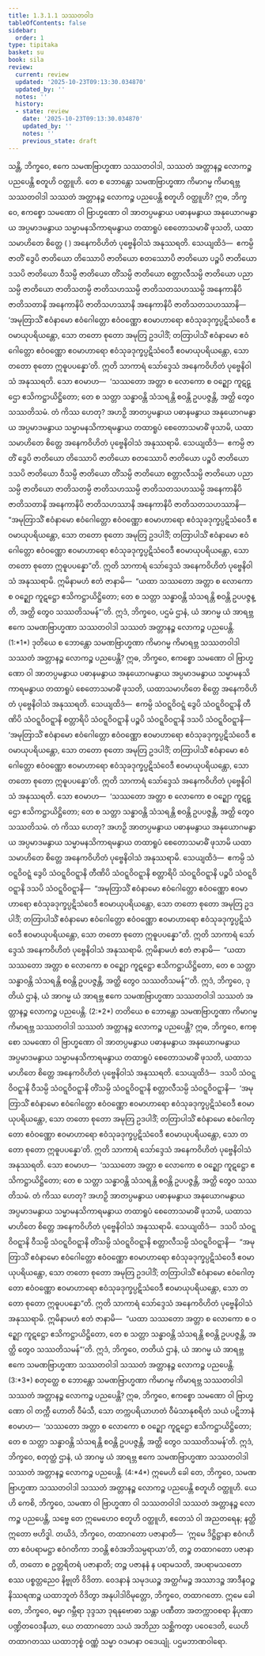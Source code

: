 ```yaml
---
title: 1.3.1.1 သဿတဝါဒ
tableOfContents: false
sidebar:
  order: 1
type: tipitaka
basket: su
book: sila
review:
  current: review
  updated: '2025-10-23T09:13:30.034870'
  updated_by: ''
  notes: ''
  history:
  - state: review
    date: '2025-10-23T09:13:30.034870'
    updated_by: ''
    notes: ''
    previous_state: draft
---
```



<ReviewStatus review={frontmatter.review} showDetails={true} />

<HypothesisAnnotation frontmatter={frontmatter} />

<DynamicBreadcrumb />

<Division number="30" book="sila" e="ch" v="6" p="12">

<Paragraph number="59" book="sila">
သန္တိ, ဘိက္ခဝေ, ဧကေ သမဏဗြာဟ္မဏာ သဿတဝါဒါ, <Emphasis>သဿတံ အတ္တာနဉ္စ လောကဉ္စ</Emphasis> ပညပေန္တိ စတူဟိ ဝတ္ထူဟိ. တေ စ ဘောန္တော သမဏဗြာဟ္မဏာ ကိမာဂမ္မ ကိမာရဗ္ဘ သဿတဝါဒါ သဿတံ အတ္တာနဉ္စ လောကဉ္စ ပညပေန္တိ စတူဟိ ဝတ္ထူဟိ?
</Paragraph>

</Division>
<Division number="31" book="sila" e="ch" v="6" p="12">

<Paragraph number="60" book="sila">
ဣဓ, ဘိက္ခဝေ, ဧကစ္စော သမဏော ဝါ ဗြာဟ္မဏော ဝါ အာတပ္ပမနွာယ ပဓာနမနွာယ အနုယောဂမနွာယ အပ္ပမာဒမနွာယ သမ္မာမနသိကာရမနွာယ တထာရူပံ စေတောသမာဓိံ ဖုသတိ, ယထာသမာဟိတေ စိတ္တေ ( ) အနေကဝိဟိတံ ပုဗ္ဗေနိဝါသံ အနုဿရတိ. သေယျထိဒံ—  ဧကမ္ပိ ဇာတိံ ဒွေပိ ဇာတိယော တိဿောပိ ဇာတိယော စတဿောပိ ဇာတိယော ပဉ္စပိ ဇာတိယော ဒသပိ ဇာတိယော ဝီသမ္ပိ ဇာတိယော တိံသမ္ပိ ဇာတိယော စတ္တာလီသမ္ပိ ဇာတိယော ပညာသမ္ပိ ဇာတိယော ဇာတိသတမ္ပိ ဇာတိသဟဿမ္ပိ ဇာတိသတသဟဿမ္ပိ အနေကာနိပိ ဇာတိသတာနိ အနေကာနိပိ ဇာတိသဟဿာနိ အနေကာနိပိ ဇာတိသတသဟဿာနိ—  ‘အမုတြာသိံ ဧဝံနာမော ဧဝံဂေါတ္တော ဧဝံဝဏ္ဏော ဧဝမာဟာရော ဧဝံသုခဒုက္ခပ္ပဋိသံဝေဒီ ဧဝမာယုပရိယန္တော, သော တတော စုတော အမုတြ ဥဒပါဒိံ; တတြာပါသိံ ဧဝံနာမော ဧဝံဂေါတ္တော ဧဝံဝဏ္ဏော ဧဝမာဟာရော ဧဝံသုခဒုက္ခပ္ပဋိသံဝေဒီ ဧဝမာယုပရိယန္တော, သော တတော စုတော ဣဓူပပန္နော’တိ. ဣတိ သာကာရံ သော်ဒ္ဒေသံ <Emphasis>အနေကဝိဟိတံ ပုဗ္ဗေနိဝါသံ အနုဿရတိ</Emphasis>.
</Paragraph>

<Paragraph number="61" book="sila">
သော ဧဝမာဟ—  ‘သဿတော အတ္တာ စ လောကော စ ဝဉ္ဈော ကူဋဋ္ဌော ဧသိကဋ္ဌာယိဋ္ဌိတော; တေ စ သတ္တာ သန္ဓာဝန္တိ သံသရန္တိ စဝန္တိ ဥပပဇ္ဇန္တိ, အတ္ထိ တွေဝ သဿတိသမံ. တံ ကိဿ ဟေတု? အဟဉှိ အာတပ္ပမနွာယ ပဓာနမနွာယ အနုယောဂမနွာယ အပ္ပမာဒမနွာယ သမ္မာမနသိကာရမနွာယ တထာရူပံ စေတောသမာဓိံ ဖုသာမိ, ယထာသမာဟိတေ စိတ္တေ အနေကဝိဟိတံ ပုဗ္ဗေနိဝါသံ အနုဿရာမိ. သေယျထိဒံ—  ဧကမ္ပိ ဇာတိံ ဒွေပိ ဇာတိယော တိဿောပိ ဇာတိယော စတဿောပိ ဇာတိယော ပဉ္စပိ ဇာတိယော ဒသပိ ဇာတိယော ဝီသမ္ပိ ဇာတိယော တိံသမ္ပိ ဇာတိယော စတ္တာလီသမ္ပိ ဇာတိယော ပညာသမ္ပိ ဇာတိယော ဇာတိသတမ္ပိ ဇာတိသဟဿမ္ပိ ဇာတိသတသဟဿမ္ပိ အနေကာနိပိ ဇာတိသတာနိ အနေကာနိပိ ဇာတိသဟဿာနိ အနေကာနိပိ <Emphasis>ဇာတိသတသဟဿာနိ</Emphasis>—  “အမုတြာသိံ ဧဝံနာမော ဧဝံဂေါတ္တော ဧဝံဝဏ္ဏော ဧဝမာဟာရော ဧဝံသုခဒုက္ခပ္ပဋိသံဝေဒီ ဧဝမာယုပရိယန္တော, သော တတော စုတော အမုတြ ဥဒပါဒိံ; တတြာပါသိံ ဧဝံနာမော ဧဝံဂေါတ္တော ဧဝံဝဏ္ဏော ဧဝမာဟာရော ဧဝံသုခဒုက္ခပ္ပဋိသံဝေဒီ ဧဝမာယုပရိယန္တော, သော တတော စုတော ဣဓူပပန္နော”တိ. ဣတိ သာကာရံ သော်ဒ္ဒေသံ အနေကဝိဟိတံ ပုဗ္ဗေနိဝါသံ အနုဿရာမိ.
</Paragraph>

<Paragraph number="62" book="sila">
ဣမိနာမဟံ ဧတံ ဇာနာမိ—  “ယထာ သဿတော အတ္တာ စ လောကော စ ဝဉ္ဈော ကူဋဋ္ဌော ဧသိကဋ္ဌာယိဋ္ဌိတော; တေ စ သတ္တာ သန္ဓာဝန္တိ သံသရန္တိ စဝန္တိ ဥပပဇ္ဇန္တိ, အတ္ထိ တွေဝ သဿတိသမန်”’တိ. ဣဒံ, ဘိက္ခဝေ, ပဌမံ ဌာနံ, ယံ အာဂမ္မ ယံ အာရဗ္ဘ ဧကေ သမဏဗြာဟ္မဏာ သဿတဝါဒါ သဿတံ အတ္တာနဉ္စ လောကဉ္စ ပညပေန္တိ. (1:*1*)
</Paragraph>

</Division>
<Division number="32" book="sila" e="ch" v="6" p="13">

<Paragraph number="63" book="sila">
ဒုတိယေ စ ဘောန္တော သမဏဗြာဟ္မဏာ ကိမာဂမ္မ ကိမာရဗ္ဘ သဿတဝါဒါ သဿတံ အတ္တာနဉ္စ လောကဉ္စ ပညပေန္တိ? ဣဓ, ဘိက္ခဝေ, ဧကစ္စော သမဏော ဝါ ဗြာဟ္မဏော ဝါ အာတပ္ပမနွာယ ပဓာနမနွာယ အနုယောဂမနွာယ အပ္ပမာဒမနွာယ သမ္မာမနသိကာရမနွာယ တထာရူပံ စေတောသမာဓိံ ဖုသတိ, ယထာသမာဟိတေ စိတ္တေ အနေကဝိဟိတံ ပုဗ္ဗေနိဝါသံ အနုဿရတိ. သေယျထိဒံ—  ဧကမ္ပိ သံဝဋ္ဋဝိဝဋ္ဋံ ဒွေပိ သံဝဋ္ဋဝိဝဋ္ဋာနိ တီဏိပိ သံဝဋ္ဋဝိဝဋ္ဋာနိ စတ္တာရိပိ သံဝဋ္ဋဝိဝဋ္ဋာနိ ပဉ္စပိ သံဝဋ္ဋဝိဝဋ္ဋာနိ ဒသပိ သံဝဋ္ဋဝိဝဋ္ဋာနိ—  ‘အမုတြာသိံ ဧဝံနာမော ဧဝံဂေါတ္တော ဧဝံဝဏ္ဏော ဧဝမာဟာရော ဧဝံသုခဒုက္ခပ္ပဋိသံဝေဒီ ဧဝမာယုပရိယန္တော, သော တတော စုတော အမုတြ ဥဒပါဒိံ; တတြာပါသိံ ဧဝံနာမော ဧဝံဂေါတ္တော ဧဝံဝဏ္ဏော ဧဝမာဟာရော ဧဝံသုခဒုက္ခပ္ပဋိသံဝေဒီ ဧဝမာယုပရိယန္တော, သော တတော စုတော ဣဓူပပန္နော’တိ. ဣတိ သာကာရံ သော်ဒ္ဒေသံ <Emphasis>အနေကဝိဟိတံ ပုဗ္ဗေနိဝါသံ အနုဿရတိ</Emphasis>.
</Paragraph>

<Paragraph number="64" book="sila">
သော ဧဝမာဟ—  ‘သဿတော အတ္တာ စ လောကော စ ဝဉ္ဈော ကူဋဋ္ဌော ဧသိကဋ္ဌာယိဋ္ဌိတော; တေ စ သတ္တာ သန္ဓာဝန္တိ သံသရန္တိ စဝန္တိ ဥပပဇ္ဇန္တိ, အတ္ထိ တွေဝ သဿတိသမံ. တံ ကိဿ ဟေတု? အဟဉှိ အာတပ္ပမနွာယ ပဓာနမနွာယ အနုယောဂမနွာယ အပ္ပမာဒမနွာယ သမ္မာမနသိကာရမနွာယ တထာရူပံ စေတောသမာဓိံ ဖုသာမိ ယထာသမာဟိတေ စိတ္တေ အနေကဝိဟိတံ ပုဗ္ဗေနိဝါသံ အနုဿရာမိ. သေယျထိဒံ—  ဧကမ္ပိ သံဝဋ္ဋဝိဝဋ္ဋံ ဒွေပိ သံဝဋ္ဋဝိဝဋ္ဋာနိ တီဏိပိ သံဝဋ္ဋဝိဝဋ္ဋာနိ စတ္တာရိပိ သံဝဋ္ဋဝိဝဋ္ဋာနိ ပဉ္စပိ သံဝဋ္ဋဝိဝဋ္ဋာနိ <Emphasis>ဒသပိ သံဝဋ္ဋဝိဝဋ္ဋာနိ</Emphasis>—  “အမုတြာသိံ ဧဝံနာမော ဧဝံဂေါတ္တော ဧဝံဝဏ္ဏော ဧဝမာဟာရော ဧဝံသုခဒုက္ခပ္ပဋိသံဝေဒီ ဧဝမာယုပရိယန္တော, သော တတော စုတော အမုတြ ဥဒပါဒိံ; တတြာပါသိံ ဧဝံနာမော ဧဝံဂေါတ္တော ဧဝံဝဏ္ဏော ဧဝမာဟာရော ဧဝံသုခဒုက္ခပ္ပဋိသံဝေဒီ ဧဝမာယုပရိယန္တော, သော တတော စုတော ဣဓူပပန္နော”တိ. ဣတိ သာကာရံ သော်ဒ္ဒေသံ အနေကဝိဟိတံ ပုဗ္ဗေနိဝါသံ အနုဿရာမိ.
</Paragraph>

<Paragraph number="65" book="sila">
ဣမိနာမဟံ ဧတံ ဇာနာမိ—  “ယထာ သဿတော အတ္တာ စ လောကော စ ဝဉ္ဈော ကူဋဋ္ဌော ဧသိကဋ္ဌာယိဋ္ဌိတော, တေ စ သတ္တာ သန္ဓာဝန္တိ သံသရန္တိ စဝန္တိ ဥပပဇ္ဇန္တိ, အတ္ထိ တွေဝ သဿတိသမန်”’တိ. ဣဒံ, ဘိက္ခဝေ, ဒုတိယံ ဌာနံ, ယံ အာဂမ္မ ယံ အာရဗ္ဘ ဧကေ သမဏဗြာဟ္မဏာ သဿတဝါဒါ သဿတံ အတ္တာနဉ္စ လောကဉ္စ ပညပေန္တိ. (2:*2*)
</Paragraph>

</Division>
<Division number="33" book="sila" e="ch" v="6" p="14">

<Paragraph number="66" book="sila">
တတိယေ စ ဘောန္တော သမဏဗြာဟ္မဏာ ကိမာဂမ္မ ကိမာရဗ္ဘ သဿတဝါဒါ သဿတံ အတ္တာနဉ္စ လောကဉ္စ ပညပေန္တိ? ဣဓ, ဘိက္ခဝေ, ဧကစ္စော သမဏော ဝါ ဗြာဟ္မဏော ဝါ အာတပ္ပမနွာယ ပဓာနမနွာယ အနုယောဂမနွာယ အပ္ပမာဒမနွာယ သမ္မာမနသိကာရမနွာယ တထာရူပံ စေတောသမာဓိံ ဖုသတိ, ယထာသမာဟိတေ စိတ္တေ အနေကဝိဟိတံ ပုဗ္ဗေနိဝါသံ အနုဿရတိ. သေယျထိဒံ—  ဒသပိ သံဝဋ္ဋဝိဝဋ္ဋာနိ ဝီသမ္ပိ သံဝဋ္ဋဝိဝဋ္ဋာနိ တိံသမ္ပိ သံဝဋ္ဋဝိဝဋ္ဋာနိ စတ္တာလီသမ္ပိ သံဝဋ္ဋဝိဝဋ္ဋာနိ—  ‘အမုတြာသိံ ဧဝံနာမော ဧဝံဂေါတ္တော ဧဝံဝဏ္ဏော ဧဝမာဟာရော ဧဝံသုခဒုက္ခပ္ပဋိသံဝေဒီ ဧဝမာယုပရိယန္တော, သော တတော စုတော အမုတြ ဥဒပါဒိံ; တတြာပါသိံ ဧဝံနာမော ဧဝံဂေါတ္တော ဧဝံဝဏ္ဏော ဧဝမာဟာရော ဧဝံသုခဒုက္ခပ္ပဋိသံဝေဒီ ဧဝမာယုပရိယန္တော, သော တတော စုတော ဣဓူပပန္နော’တိ. ဣတိ သာကာရံ သော်ဒ္ဒေသံ <Emphasis>အနေကဝိဟိတံ ပုဗ္ဗေနိဝါသံ အနုဿရတိ</Emphasis>.
</Paragraph>

<Paragraph number="67" book="sila">
သော ဧဝမာဟ—  ‘သဿတော အတ္တာ စ လောကော စ ဝဉ္ဈော ကူဋဋ္ဌော ဧသိကဋ္ဌာယိဋ္ဌိတော; တေ စ သတ္တာ သန္ဓာဝန္တိ သံသရန္တိ စဝန္တိ ဥပပဇ္ဇန္တိ, အတ္ထိ တွေဝ သဿတိသမံ. တံ ကိဿ ဟေတု? အဟဉှိ အာတပ္ပမနွာယ ပဓာနမနွာယ အနုယောဂမနွာယ အပ္ပမာဒမနွာယ သမ္မာမနသိကာရမနွာယ တထာရူပံ စေတောသမာဓိံ ဖုသာမိ, ယထာသမာဟိတေ စိတ္တေ အနေကဝိဟိတံ ပုဗ္ဗေနိဝါသံ အနုဿရာမိ. သေယျထိဒံ—  ဒသပိ သံဝဋ္ဋဝိဝဋ္ဋာနိ ဝီသမ္ပိ သံဝဋ္ဋဝိဝဋ္ဋာနိ တိံသမ္ပိ သံဝဋ္ဋဝိဝဋ္ဋာနိ <Emphasis>စတ္တာလီသမ္ပိ သံဝဋ္ဋဝိဝဋ္ဋာနိ</Emphasis>—  “အမုတြာသိံ ဧဝံနာမော ဧဝံဂေါတ္တော ဧဝံဝဏ္ဏော ဧဝမာဟာရော ဧဝံသုခဒုက္ခပ္ပဋိသံဝေဒီ ဧဝမာယုပရိယန္တော, သော တတော စုတော အမုတြ ဥဒပါဒိံ; တတြာပါသိံ ဧဝံနာမော ဧဝံဂေါတ္တော ဧဝံဝဏ္ဏော ဧဝမာဟာရော ဧဝံသုခဒုက္ခပ္ပဋိသံဝေဒီ ဧဝမာယုပရိယန္တော, သော တတော စုတော ဣဓူပပန္နော”တိ. ဣတိ သာကာရံ သော်ဒ္ဒေသံ အနေကဝိဟိတံ ပုဗ္ဗေနိဝါသံ အနုဿရာမိ.
</Paragraph>

<Paragraph number="68" book="sila">
ဣမိနာမဟံ ဧတံ ဇာနာမိ—  “ယထာ သဿတော အတ္တာ စ လောကော စ ဝဉ္ဈော ကူဋဋ္ဌော ဧသိကဋ္ဌာယိဋ္ဌိတော, တေ စ သတ္တာ သန္ဓာဝန္တိ သံသရန္တိ စဝန္တိ ဥပပဇ္ဇန္တိ, အတ္ထိ တွေဝ သဿတိသမန်”’တိ. ဣဒံ, ဘိက္ခဝေ, တတိယံ ဌာနံ, ယံ အာဂမ္မ ယံ အာရဗ္ဘ ဧကေ သမဏဗြာဟ္မဏာ သဿတဝါဒါ သဿတံ အတ္တာနဉ္စ လောကဉ္စ ပညပေန္တိ. (3:*3*)
</Paragraph>

</Division>
<Division number="34" book="sila" e="ch" v="6" p="15">

<Paragraph number="69" book="sila">
စတုတ္ထေ စ ဘောန္တော သမဏဗြာဟ္မဏာ ကိမာဂမ္မ ကိမာရဗ္ဘ သဿတဝါဒါ သဿတံ အတ္တာနဉ္စ လောကဉ္စ ပညပေန္တိ? ဣဓ, ဘိက္ခဝေ, ဧကစ္စော သမဏော ဝါ ဗြာဟ္မဏော ဝါ တက္ကီ ဟောတိ ဝီမံသီ, သော <Emphasis>တက္ကပရိယာဟတံ</Emphasis> ဝီမံသာနုစရိတံ သယံ ပဋိဘာနံ ဧဝမာဟ—  ‘သဿတော အတ္တာ စ လောကော စ ဝဉ္ဈော ကူဋဋ္ဌော ဧသိကဋ္ဌာယိဋ္ဌိတော; တေ စ သတ္တာ သန္ဓာဝန္တိ သံသရန္တိ စဝန္တိ ဥပပဇ္ဇန္တိ, အတ္ထိ တွေဝ သဿတိသမန်’တိ. ဣဒံ, ဘိက္ခဝေ, စတုတ္ထံ ဌာနံ, ယံ အာဂမ္မ ယံ အာရဗ္ဘ ဧကေ သမဏဗြာဟ္မဏာ သဿတဝါဒါ သဿတံ အတ္တာနဉ္စ လောကဉ္စ ပညပေန္တိ. (4:*4*)
</Paragraph>

</Division>
<Division number="35" book="sila" e="ch" v="6" p="15">

<Paragraph number="70" book="sila">
ဣမေဟိ ခေါ တေ, ဘိက္ခဝေ, သမဏဗြာဟ္မဏာ သဿတဝါဒါ သဿတံ အတ္တာနဉ္စ လောကဉ္စ ပညပေန္တိ စတူဟိ ဝတ္ထူဟိ. ယေ ဟိ ကေစိ, ဘိက္ခဝေ, သမဏာ ဝါ ဗြာဟ္မဏာ ဝါ သဿတဝါဒါ သဿတံ အတ္တာနဉ္စ လောကဉ္စ ပညပေန္တိ, သဗ္ဗေ တေ ဣမေဟေဝ စတူဟိ ဝတ္ထူဟိ, ဧတေသံ ဝါ အညတရေန; နတ္ထိ ဣတော ဗဟိဒ္ဓါ.
</Paragraph>

</Division>
<Division number="36" book="sila" e="ch" v="6" p="16">

<Paragraph number="71" book="sila">
တယိဒံ, ဘိက္ခဝေ, တထာဂတော ပဇာနာတိ—  ‘ဣမေ ဒိဋ္ဌိဋ္ဌာနာ ဧဝံဂဟိတာ ဧဝံပရာမဋ္ဌာ ဧဝံဂတိကာ ဘဝန္တိ ဧဝံအဘိသမ္ပရာယာ’တိ, တဉ္စ တထာဂတော ပဇာနာတိ, တတော စ ဥတ္တရိတရံ ပဇာနာတိ; တဉ္စ ပဇာနနံ န ပရာမသတိ, အပရာမသတော စဿ ပစ္စတ္တညေဝ နိဗ္ဗုတိ ဝိဒိတာ. ဝေဒနာနံ သမုဒယဉ္စ အတ္ထင်္ဂမဉ္စ အဿာဒဉ္စ အာဒီနဝဉ္စ နိဿရဏဉ္စ ယထာဘူတံ ဝိဒိတွာ အနုပါဒါဝိမုတ္တော, ဘိက္ခဝေ, တထာဂတော.
</Paragraph>

</Division>
<Division number="37" book="sila" e="ch" v="6" p="16">

<Paragraph number="72" book="sila">
ဣမေ ခေါ တေ, ဘိက္ခဝေ, ဓမ္မာ ဂမ္ဘီရာ ဒုဒ္ဒသာ ဒုရနုဗောဓာ သန္တာ ပဏီတာ အတက္ကာဝစရာ နိပုဏာ ပဏ္ဍိတဝေဒနီယာ, ယေ တထာဂတော သယံ အဘိညာ သစ္ဆိကတွာ ပဝေဒေတိ, ယေဟိ တထာဂတဿ ယထာဘုစ္စံ ဝဏ္ဏံ သမ္မာ ဝဒမာနာ ဝဒေယျုံ.

</Paragraph>
</Division>

<Paragraph number="73" type="center" book="sila">
ပဌမဘာဏဝါရော.
</Paragraph>